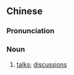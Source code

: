 {{also|洽谈会}}
==Chinese==
{{zh-forms|s=洽谈会|type=21}}

===Pronunciation===
{{zh-pron
|m=qiàtánhuì
|cat=n
}}

===Noun===
{{zh-noun}}

# [[talk]]s; [[discussion]]s {{qualifier|of a formal nature}}